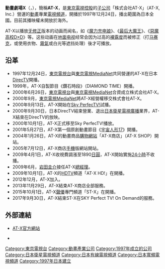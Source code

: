 {{Infobox Company 
|company_name= 株式会社AT-X
|company_name_en= {{lang|ja|株式会社エー・ティー・エックス}}<br/>AT-X, Inc.
|company_logo= [[File:AT-X_logo.svg|180px]]
|company_type= 株式会社
|company_slogan=
|market_information=
|abbreviated_name=AT-X
|foundation=2000年6月26日
|location=日本東京都港區虎之門4丁目3番9號
|zip_code=[[〒|〒]]105-8012
|area_served=
|telephone_no=
|key_people=總經理：岩田圭介
|industry=媒體業
|products=
|services=動畫播出業務<br>動畫節目播映權之取得與管理<br>廣告代理業務<br>動畫節目之企畫權、製作權、原作改編權之取得<br>通信販賣業務<br>音樂出版權、母帶權之取得與管理
|capital=12億8150萬日圓
|revenue=
|operating_income=
|profit=
|total_asset
|net_asset
|market_value=
|num_employees=
|P/E ratio=
|earnings per share=
|Net asset value=
|accounting_period=
|parent=東京電視台
|major_shareholder=[[東京電視台|東京電視台]]<br>[[MediaNet|MediaNet]]<br>[[三菱商事|三菱商事]]<br>[[SKY_Perfect_JSAT|SKY Perfect JSAT]]<br>[[Jupiter_Telecommunications|Jupiter Telecommunications]]<br>[[電通|電通]]<br>[[瑞穗銀行|瑞穗銀行]]<br>[[瑞穗資本|瑞穗資本]]<br>[[瑞穗實業銀行|瑞穗實業銀行]]<br>[[文化放送_(日本)|株式會社文化放送]]<br>[[讀賣廣告社|讀賣廣告社]]<br>[[Genco|Genco]]
|divisions=
|subsid=
|homepage=http://www.at-x.com/
|footnotes=
|width=}}

{{japanese|japanese=アニメシアターX|kana=アニメシアターエックス|romaji=Anime Shiatā Ekkusu}}

'''動畫劇場X'''（{{lang-ja|アニメシアターX}}，{{lang-en|Anime Theater X}}），簡稱'''AT-X'''，是[[東京電視控股|東京電視控股]]的[[子公司|子公司]]「株式会社AT-X」（AT-X, Inc.）營運的[[動畫|動畫]]專業[[電視頻道|電視頻道]]，開播於1997年12月24日，播出範圍為日本全國。目前其播映權未開放於海外。

AT-X以播放[[无修正|无修正]]版本的动画而闻名，如《[[魔力充电娘|魔力充电娘]]》、《[[最后大魔王|最后大魔王]]》、《[[惡魔高校D×D|惡魔高校D×D]]》等。这些动画在[[地面电视|地面电视]]经常会因为过高的[[殺必死|裸露度]]而被修正（打[[馬賽克_(影像處理)|马赛克]]，或使用衣物、[[霧氣|霧氣]]或白光等遮挡处理）後才可播放。

==沿革==
*1997年12月24日，[[東京電視台|東京電視台]]與[[MediaNet|東京電視MediaNet]]共同營運的AT-X在日本[[DirecTV|DirecTV]]開播。
*1999年，AT-X自製節目《鑽石時段》（DIAMOND TIME）開播。
*2000年6月26日，[[東京電視台|東京電視台]]與[[MediaNet|東京電視MediaNet]]合資成立株式会社AT-X。
*2000年9月，[[MediaNet|東京電視MediaNet]]將AT-X經營權移交株式會社AT-X。
*2000年9月13日，AT-X開始在[[Sky_PerfecTV!|Sky PerfecTV!]]試播。
*2000年9月30日，日本DirecTV結束營業、退出[[日本衛星電視廣播|日本衛星電視廣播]]業界，AT-X結束在DirecTV的放映。
*2000年10月1日，AT-X正式移至Sky PerfecTV!播放。
*2001年5月27日，AT-X第一個原創動畫節目《[[宇宙人形17|宇宙人形17]]》開播。
*2004年1月26日，AT-X的動畫商品[[購物網站|購物網站]]「AT-X商店」（AT-X SHOP）開站。
*2005年7月12日，AT-X商店[[手機|手機]]版網站開站。
*2009年4月1日，AT-X收視費調漲至1890[[日圓|日圓]]，AT-X開始實施[[24小時|24小時]]不收播。
*2009年6月，[[岩田圭介|岩田圭介]]接任AT-X[[總經理|總經理]]。
*2009年10月1日，AT-X的[[HDTV|HDTV]]頻道「AT-X HD!」在{{nihongo|[[SKY_Perfect_TV!_HD|SKY Perfect TV! HD]]|スカパー!HD}}開播。
*2012年12月，AT-X加入{{nihongo|[[電腦軟體著作權協會|電腦軟體著作權協會]]|コンピュータソフトウェア著作権協会}}。
*2013年11月29日，AT-X結束AT-X商店全部服務。
*2015年10月1日，AT-X[[聲優|聲優]]專門頻道「ST-X」在{{nihongo|[[SKY_Perfect_TV!_On_Demand|SKY Perfect TV! On Demand]]|スカパー!オンデマンド}}開播。
*2017年9月30日，AT-X結束ST-X在SKY Perfect TV! On Demand的服務。

== 外部連結 ==
*{{ja}}[https://www.at-x.com/ AT-X官方網站] {{Wayback|url=https://www.at-x.com/ |date=20180814142855 }}
* {{Youtube|channel=UCUiR3bQaiVR9L_P4218xDjw}}


{{TXN}}
{{東京電視台電視動畫}}
[[Category:東京電視台|Category:東京電視台]]
[[Category:動畫產業公司|Category:動畫產業公司]]
[[Category:1997年成立的公司|Category:1997年成立的公司]]
[[Category:日本衛星電視頻道|Category:日本衛星電視頻道]]
[[Category:日本有線電視頻道|Category:日本有線電視頻道]]
[[Category:日本寬頻電視頻道|Category:日本寬頻電視頻道]]
[[Category:1997年日本建立|Category:1997年日本建立]]
